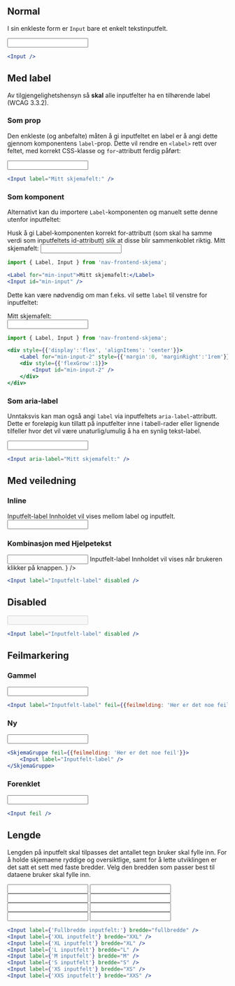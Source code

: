 
## Normal

I sin enkleste form er `Input` bare et enkelt tekstinputfelt.

<Example>
    <Input />
</Example>

```jsx
<Input />
```

## Med label

<Alertstripe type="advarsel">
    Av tilgjengelighetshensyn så <strong>skal</strong> alle inputfelter ha en tilhørende <InlineCode>label</InlineCode> (<Lenke href="https://www.w3.org/TR/WCAG21/#labels-or-instructions">WCAG 3.3.2</Lenke>).
</Alertstripe>

### Som prop

Den enkleste (og anbefalte) måten å gi inputfeltet en label er å angi dette gjennom komponentens `label`-prop. Dette vil rendre en `<label>` rett over feltet, med korrekt CSS-klasse og `for`-attributt ferdig påført:

<Example>
    <Input label="Mitt skjemafelt:" />
</Example>

```jsx
<Input label="Mitt skjemafelt:" />
```

### Som komponent

Alternativt kan du importere `Label`-komponenten og manuelt sette denne utenfor inputfeltet:

<Alertstripe type="advarsel">
    Husk å gi Label-komponenten korrekt <InlineCode>for</InlineCode>-attributt (som skal ha samme verdi som inputfeltets <InlineCode>id</InlineCode>-attributt) slik at disse blir sammenkoblet riktig.
</Alertstripe>

<Example>
    <Label for="min-input">Mitt skjemafelt:</Label>
    <Input id="min-input" />
</Example>

```jsx
import { Label, Input } from 'nav-frontend-skjema';

<Label for="min-input">Mitt skjemafelt:</Label>
<Input id="min-input" />
```

Dette kan være nødvendig om man f.eks. vil sette `label` til venstre for inputfeltet:

<Example>
    <div style={{'display':'flex', 'alignItems': 'center'}}>
        <Label for="min-input-2" style={{'margin':0, 'marginRight':'1rem'}}>Mitt skjemafelt:</Label>
        <div style={{'flexGrow':1}}>
            <Input id="min-input-2" />
        </div>
    </div>
</Example>

```jsx
import { Label, Input } from 'nav-frontend-skjema';

<div style={{'display':'flex', 'alignItems': 'center'}}>
    <Label for="min-input-2" style={{'margin':0, 'marginRight':'1rem'}}>Mitt skjemafelt:</Label>
    <div style={{'flexGrow':1}}>
        <Input id="min-input-2" />
    </div>
</div>
```

### Som aria-label

Unntaksvis kan man også angi `label` via inputfeltets `aria-label`-attributt. Dette er foreløpig kun tillatt på inputfelter inne i tabell-rader eller lignende tilfeller hvor det vil være unaturlig/umulig å ha en synlig tekst-label.

<Example>
    <Input aria-label="Mitt skjemafelt:" />
</Example>

```jsx
<Input aria-label="Mitt skjemafelt:" />
```

## Med veiledning

### Inline

<Example>
    <SkjemaGruppe>
        <label className="skjemaelement__label" for="min-input">
            <Element>Inputfelt-label</Element>
        </label>
        <Normaltekst>Innholdet vil vises mellom label og inputfelt.</Normaltekst>
        <Input id="min-input" />
    </SkjemaGruppe>
</Example>

### Kombinasjon med Hjelpetekst

<Example>
    <Input
        label={
            <div style={{'display': 'flex'}}>
                Inputfelt-label
                <Hjelpetekst style={{'marginLeft': '0.5rem'}}>
                    Innholdet vil vises når brukeren klikker på knappen.
                </Hjelpetekst>
            </div>
        }
    />
</Example>

```jsx
<Input label="Inputfelt-label" disabled />
```

## Disabled

<Example>
    <Input label="Inputfelt-label" disabled />
</Example>

```jsx
<Input label="Inputfelt-label" disabled />
```

## Feilmarkering

### Gammel

<Example>
    <Input label="Inputfelt-label" feil={{feilmelding: 'Her er det noe feil'}} />
</Example>

```jsx
<Input label="Inputfelt-label" feil={{feilmelding: 'Her er det noe feil'}} />
```

### Ny

<Example>
    <SkjemaGruppe feil={{feilmelding: 'Her er det noe feil'}}>
        <Input label="Inputfelt-label" />
    </SkjemaGruppe>
</Example>

```jsx
<SkjemaGruppe feil={{feilmelding: 'Her er det noe feil'}}>
    <Input label="Inputfelt-label" />
</SkjemaGruppe>
```

### Forenklet

<Example>
    <Input feil />
</Example>

```jsx
<Input feil />
```

## Lengde

Lengden på inputfelt skal tilpasses det antallet tegn bruker skal fylle inn. For å holde skjemaene
ryddige og oversiktlige, samt for å lette utviklingen er det satt et sett med faste bredder. Velg
den bredden som passer best til dataene bruker skal fylle inn.

<Example>
    <Input label={'Fullbredde inputfelt:'} bredde="fullbredde" />
    <Input label={'XXL inputfelt'} bredde="XXL" />
    <Input label={'XL inputfelt'} bredde="XL" />
    <Input label={'L inputfelt'} bredde="L" />
    <Input label={'M inputfelt'} bredde="M" />
    <Input label={'S inputfelt'} bredde="S" />
    <Input label={'XS inputfelt'} bredde="XS" />
    <Input label={'XXS inputfelt'} bredde="XXS" />
</Example>

```jsx
<Input label={'Fullbredde inputfelt:'} bredde="fullbredde" />
<Input label={'XXL inputfelt'} bredde="XXL" />
<Input label={'XL inputfelt'} bredde="XL" />
<Input label={'L inputfelt'} bredde="L" />
<Input label={'M inputfelt'} bredde="M" />
<Input label={'S inputfelt'} bredde="S" />
<Input label={'XS inputfelt'} bredde="XS" />
<Input label={'XXS inputfelt'} bredde="XXS" />
```